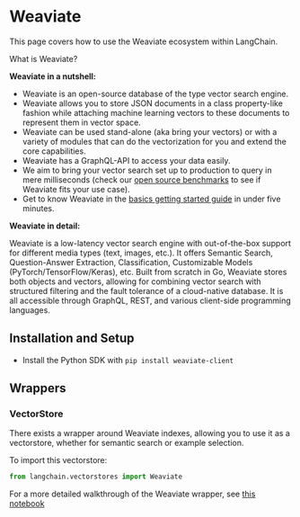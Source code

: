 # Weaviate

This page covers how to use the Weaviate ecosystem within LangChain.

What is Weaviate?

**Weaviate in a nutshell:**
- Weaviate is an open-source ​database of the type ​vector search engine.
- Weaviate allows you to store JSON documents in a class property-like fashion while attaching machine learning vectors to these documents to represent them in vector space.
- Weaviate can be used stand-alone (aka bring your vectors) or with a variety of modules that can do the vectorization for you and extend the core capabilities.
- Weaviate has a GraphQL-API to access your data easily.
- We aim to bring your vector search set up to production to query in mere milliseconds (check our [open source benchmarks](https://weaviate.io/developers/weaviate/current/benchmarks/) to see if Weaviate fits your use case).
- Get to know Weaviate in the [basics getting started guide](https://weaviate.io/developers/weaviate/current/core-knowledge/basics.html) in under five minutes.

**Weaviate in detail:**

Weaviate is a low-latency vector search engine with out-of-the-box support for different media types (text, images, etc.). It offers Semantic Search, Question-Answer Extraction, Classification, Customizable Models (PyTorch/TensorFlow/Keras), etc. Built from scratch in Go, Weaviate stores both objects and vectors, allowing for combining vector search with structured filtering and the fault tolerance of a cloud-native database. It is all accessible through GraphQL, REST, and various client-side programming languages.

## Installation and Setup
- Install the Python SDK with `pip install weaviate-client`
## Wrappers

### VectorStore

There exists a wrapper around Weaviate indexes, allowing you to use it as a vectorstore,
whether for semantic search or example selection.

To import this vectorstore:
```python
from langchain.vectorstores import Weaviate
```

For a more detailed walkthrough of the Weaviate wrapper, see [this notebook](/docs/modules/data_io/vectorstores/integrations/weaviate.html)
